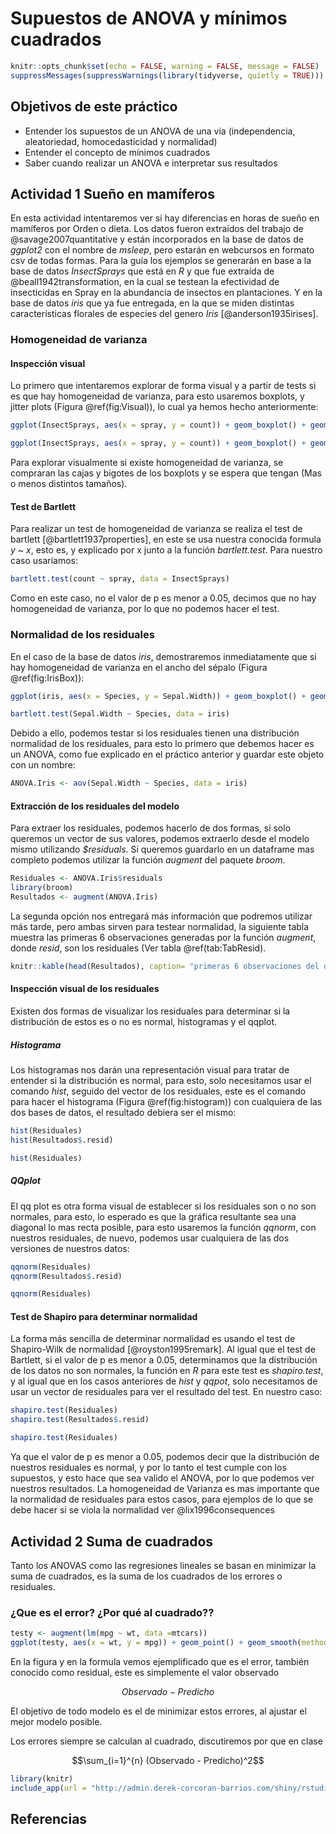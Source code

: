 # Supuestos de ANOVA y mínimos cuadrados {#Supuestos}

```r
knitr::opts_chunk$set(echo = FALSE, warning = FALSE, message = FALSE)
suppressMessages(suppressWarnings(library(tidyverse, quietly = TRUE)))
```

## Objetivos de este práctico

- Entender los supuestos de un ANOVA de una vía (independencia, aleatoriedad, homocedasticidad y normalidad)
- Entender el concepto de mínimos cuadrados
- Saber cuando realizar un ANOVA e interpretar sus resultados

## Actividad 1 Sueño en mamíferos

En esta actividad intentaremos ver si hay diferencias en horas de sueño en mamíferos por Orden o dieta. Los datos fueron extraídos del trabajo de @savage2007quantitative y están incorporados en la base de datos de *ggplot2* con el nombre de *msleep*, pero estarán en webcursos en formato csv de todas formas. Para la guía los ejemplos se generarán en base a la base de datos *InsectSprays* que está en *R* y que fue extraída de @beall1942transformation, en la cual se testean la efectividad de insecticidas en Spray en la abundancia de insectos en plantaciones. Y en la base de datos *iris* que ya fue entregada, en la que se miden distintas características florales de especies del genero *Iris* [@anderson1935irises].

### Homogeneidad de varianza

#### Inspección visual

Lo primero que intentaremos explorar de forma visual y a partir de tests si es que hay homogeneidad de varianza, para esto usaremos boxplots, y jitter plots (Figura \@ref(fig:Visual)), lo cual ya hemos hecho anteriormente:

```r
ggplot(InsectSprays, aes(x = spray, y = count)) + geom_boxplot() + geom_jitter(aes(color = spray)) 
```

```r
ggplot(InsectSprays, aes(x = spray, y = count)) + geom_boxplot() + geom_jitter(aes(color = spray)) 
```


Para explorar visualmente si existe homogeneidad de varianza, se compraran las cajas y bigotes de los boxplots y se espera que tengan (Mas o menos distintos tamaños).

#### Test de Bartlett

Para realizar un test de homogeneidad de varianza se realiza el test de bartlett [@bartlett1937properties], en este se usa nuestra conocida formula *y ~ x*, esto es, y explicado por x junto a la función *bartlett.test*. Para nuestro caso usaríamos:

```r
bartlett.test(count ~ spray, data = InsectSprays)
```

Como en este caso, no el valor de p es menor a 0.05, decimos que no hay homogeneidad de varianza, por lo que no podemos hacer el test.

### Normalidad de los residuales

En el caso de la base de datos *iris*, demostraremos inmediatamente que si hay homogeneidad de varianza en el ancho del sépalo (Figura \@ref(fig:IrisBox)):

```r
ggplot(iris, aes(x = Species, y = Sepal.Width)) + geom_boxplot() + geom_jitter(aes(color = Species)) 
```

```r
bartlett.test(Sepal.Width ~ Species, data = iris)
```

Debido a ello, podemos testar si los residuales tienen una distribución normalidad de los residuales, para esto lo primero que debemos hacer es un ANOVA, como fue explicado en el práctico anterior y guardar este objeto con un nombre:

```r
ANOVA.Iris <- aov(Sepal.Width ~ Species, data = iris)
```

#### Extracción de los residuales del modelo

Para extraer los residuales, podemos hacerlo de dos formas, si solo queremos un vector de sus valores, podemos extraerlo desde el modelo mismo utilizando *$residuals*. Si queremos guardarlo en un dataframe mas completo podemos utilizar la función *augment* del paquete *broom*.

```r
Residuales <- ANOVA.Iris$residuals
library(broom)
Resultados <- augment(ANOVA.Iris)
```

La segunda opción nos entregará más información que podremos utilizar más tarde, pero ambas sirven para testear normalidad, la siguiente tabla muestra las primeras 6 observaciones generadas por la función *augment*, donde *resid*, son los residuales (Ver tabla \@ref(tab:TabResid).

```r
knitr::kable(head(Resultados), caption= "primeras 6 observaciones del dataframe resultante de augment", digits = 3)
```

#### Inspección visual de los residuales

Existen dos formas de visualizar los residuales para determinar si la distribución de estos es o no es normal, histogramas y el qqplot. 

##### Histograma

Los histogramas nos darán una representación visual para tratar de entender si la distribución es normal, para esto, solo necesitamos usar el comando *hist*, seguido del vector de los residuales, este es el comando para hacer el histograma (Figura \@ref(fig:histogram)) con cualquiera de las dos bases de datos, el resultado debiera ser el mismo:

```r
hist(Residuales)
hist(Resultados$.resid)
```

```r
hist(Residuales)
```

##### QQplot

El qq plot es otra forma visual de establecer si los residuales son o no son normales, para esto, lo esperado es que la gráfica resultante sea una diagonal lo mas recta posible, para esto usaremos la función *qqnorm*, con nuestros residuales, de nuevo, podemos usar cualquiera de las dos versiones de nuestros datos:

```r
qqnorm(Residuales)
qqnorm(Resultados$.resid)
```

```r
qqnorm(Residuales)
```

#### Test de Shapiro para determinar normalidad

La forma más sencilla de determinar normalidad es usando el test de Shapiro-Wilk de normalidad [@royston1995remark]. Al igual que el test de Bartlett, si el valor de p es menor a 0.05, determinamos que la distribución de los datos no son normales, la función en *R* para este test es *shapiro.test*, y al igual que en los casos anteriores de *hist* y *qqpot*, solo necesitamos de usar un vector de residuales para ver el resultado del test. En nuestro caso:

```r
shapiro.test(Residuales)
shapiro.test(Resultados$.resid)
```

```r
shapiro.test(Residuales)
```

Ya que el valor de p es menor a 0.05, podemos decir que la distribución de nuestros residuales es normal, y por lo tanto el test cumple con los supuestos, y esto hace que sea valido el ANOVA, por lo que podemos ver nuestros resultados. La homogeneidad de Varianza es mas importante que la normalidad de residuales para estos casos, para ejemplos de lo que se debe hacer si se viola la normalidad ver @lix1996consequences

## Actividad 2 Suma de cuadrados

Tanto los ANOVAS como las regresiones lineales se basan en minimizar la suma de cuadrados, es la suma de los cuadrados de los errores o residuales.

### ¿Que es el error? ¿Por qué al cuadrado??


```r
testy <- augment(lm(mpg ~ wt, data =mtcars))
ggplot(testy, aes(x = wt, y = mpg)) + geom_point() + geom_smooth(method="lm") + geom_segment(aes(xend = wt, yend = .fitted)) + theme_classic()
```

En la figura y en la formula vemos ejemplificado que es el error, también conocido como residual, este es simplemente el valor observado

$$Observado - Predicho$$

El objetivo de todo modelo es el de minimizar estos errores, al ajustar el mejor modelo posible.

Los errores siempre se calculan al cuadrado, discutiremos por que en clase

$$\sum_{i=1}^{n} (Observado - Predicho)^2$$

```r
library(knitr)
include_app(url = "http://admin.derek-corcoran-barrios.com/shiny/rstudio/sample-apps/Shiny1/")
```



## Referencias